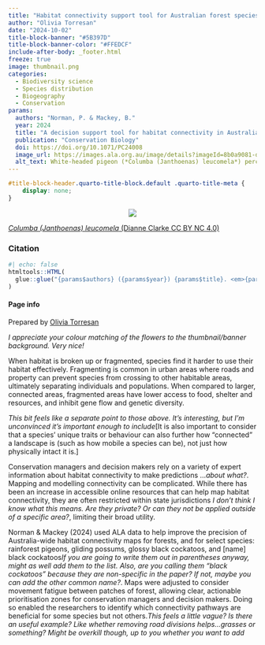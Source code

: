 ```yaml
---
title: "Habitat connectivity support tool for Australian forest species"
author: "Olivia Torresan"
date: "2024-10-02"
title-block-banner: "#5B397D"
title-block-banner-color: "#FFEDCF"
include-after-body: _footer.html
freeze: true
image: thumbnail.png 
categories:
  - Biodiversity science 
  - Species distribution
  - Biogeography
  - Conservation
params:
  authors: "Norman, P. & Mackey, B."
  year: 2024
  title: "A decision support tool for habitat connectivity in Australia"
  publication: "Conservation Biology"
  doi: https://doi.org/10.1071/PC24008
  image_url: https://images.ala.org.au/image/details?imageId=8b0a9081-d0b0-4109-a9e1-dd9a57d1023b 
  alt_text: White-headed pigeon (*Columba (Janthoenas) leucomela*) perched in a tree amongst purple flowers 
---
```


<!-- remove metadata section -->

```css
#title-block-header.quarto-title-block.default .quarto-title-meta {
    display: none;
}
```

<!-- Side panel -->

::: column-page
::: paper-side-column
<center>

::: {.col-image layout-ncol="1" style="margin-left: auto; margin-right: auto;"}
<!-- add image url -->

<img src="https://ala-images.s3.ap-southeast-2.amazonaws.com/store/b/3/2/0/8b0a9081-d0b0-4109-a9e1-dd9a57d1023b/original" class="rounded"/></img>
:::

</center>

::: figure-caption
<!-- edit caption -->

[*Columba (Janthoenas) leucomela* (Dianne Clarke CC BY NC 4.0)](https://images.ala.org.au/image/details?imageId=8b0a9081-d0b0-4109-a9e1-dd9a57d1023b)
:::

### Citation

```r
#| echo: false
htmltools::HTML(
  glue::glue("{params$authors} ({params$year}) {params$title}. <em>{params$publication}</em> <a href='{params$doi}' target='_blank'>{params$doi}</a>")
)
```

#### Page info

Prepared by [Olivia Torresan](https://labs.ala.org.au/about/Torresan_Olivia/)
:::

<!-- Main panel description -->

*I appreciate your colour matching of the flowers to the thumbnail/banner background. Very nice!*

::: paper-main-column
When habitat is broken up or fragmented, species find it harder to use their habitat effectively. Fragmenting is common in urban areas where roads and property can prevent species from crossing to other habitable areas, ultimately separating individuals and populations. When compared to larger, connected areas, fragmented areas have lower access to food, shelter and resources, and inhibit gene flow and genetic diversity.

*This bit feels like a separate point to those above. It's interesting, but I'm unconvinced it's important enough to include*[It is also important to consider that a species' unique traits or behaviour can also further how “connected” a landscape is (such as how mobile a species can be), not just how physically intact it is.]

Conservation managers and decision makers rely on a variety of expert information about habitat connectivity to make predictions ...*about what?*. Mapping and modelling connectivity can be complicated. While there has been an increase in accessible online resources that can help map habitat connectivity, they are often restricted within state jurisdictions *I don't think I know what this means. Are they private? Or can they not be applied outside of a specific area?*, limiting their broad utility.

Norman & Mackey (2024) used ALA data to help improve the precision of Australia-wide habitat connectivity maps for forests, and for select species: rainforest pigeons, gliding possums, glossy black cockatoos, and [name] black cockatoos*If you are going to write them out in parentheses anyway, might as well add them to the list. Also, are you calling them "black cockatoos" because they are non-specific in the paper? If not, maybe you can add the other common name?*. Maps were adjusted to consider movement fatigue between patches of forest, allowing clear, actionable prioritisation zones for conservation managers and decision makers. Doing so enabled the researchers to identify which connectivity pathways are beneficial for some species but not others.*This feels a little vague? Is there an useful example? Like whether removing road divisions helps...grasses or something? Might be overkill though, up to you whether you want to add*
:::
:::
